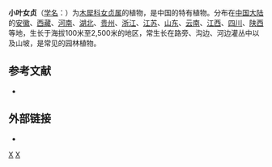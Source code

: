{{Speciesbox 
| taxon = Ligustrum quihoui
| authority = Carr.
| image = Ligustrum quihoui - Botanischer Garten, Frankfurt am Main - DSC02543.JPG
}}
'''小叶女贞'''（[[学名|学名]]：{{lang|la|''Ligustrum quihoui''}}）为[[木犀科|木犀科]][[女贞属|女贞属]]的植物，是中国的特有植物。分布在[[中国大陆|中国大陆]]的[[安徽|安徽]]、[[西藏|西藏]]、[[河南|河南]]、[[湖北|湖北]]、[[贵州|贵州]]、[[浙江|浙江]]、[[江苏|江苏]]、[[山东|山东]]、[[云南|云南]]、[[江西|江西]]、[[四川|四川]]、[[陕西|陕西]]等地，生长于海拔100米至2,500米的地区，常生长在路旁、沟边、河边灌丛中以及山坡，是常见的园林植物。

== 参考文献 ==
<div class="references-small">
* {{cite web| url =http://www.bioinfo.cn/db05/KmzwSpecies.php?action=view&id=14345| title =小叶女贞| work =《中国高等植物数据库全库》| publisher =中国科学院微生物研究所| author =昆明植物研究所| accessdate =2009-02-24}}{{dead link|date=2017年12月 |bot=InternetArchiveBot |fix-attempted=yes }}
</div>

== 外部链接 ==
*{{CVH|Ligustrum quihoui}}
{{commons|Ligustrum quihoui}}
{{Taxonbar|from=Q293256}}

[[Category:女贞属|X]]
[[Category:中國特有植物|X]]